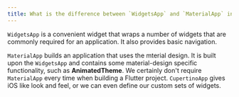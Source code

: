 ```yaml
---
title: What is the difference between `WidgetsApp` and `MaterialApp` in Flutter?
---
```


`WidgetsApp` is a convenient widget that wraps a number of widgets that are commonly required for an application. It also provides basic navigation.

`MaterialApp` builds an application that uses the mterial design. It is built upon the `WidgetsApp` and contains some material-design specific functionality, such as **AnimatedTheme**. We certainly don't require `MaterialApp` every time when building a Flutter project. `CupertinoApp` gives iOS like look and feel, or we can even define our custom sets of widgets.
